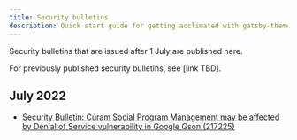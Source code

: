```yaml
---
title: Security bulletins
description: Quick start guide for getting acclimated with gatsby-theme-carbon
---
```


Security bulletins that are issued after 1 July are published here.

For previously published security bulletins, see [link TBD].

## July 2022

* [Security Bulletin: Cúram Social Program Management may be affected by Denial of Service vulnerability in Google Gson (217225)](security-bulletins/bulletin-217225)